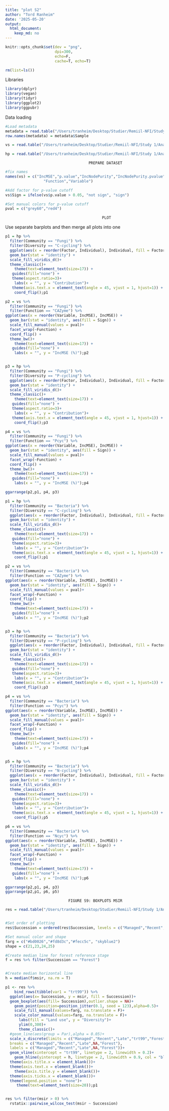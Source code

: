 ```yaml
---
title: "plot S2"
author: "Tord Ranheim"
date: '2025-05-20'
output:
  html_document:
    keep_md: no
---
```




```r
knitr::opts_chunk$set(dev = "png",
                      dpi=300,
                      echo=F,
                      cache=T, echo=T)
```


```r
rm(list=ls())
```


Libraries
```r
library(dplyr)
library(vegan)
library(tidyr)
library(ggplot2)
library(ggpubr)
```


Data loading
```r

#Load metadata
metadata = read.table("/Users/tranheim/Desktop/Studier/Remiil-NFI/Study 1/Processing/Metadata/Result/metadata.txt")
row.names(metadata) = metadata$Sample


```



```r

vs = read.table("/Users/tranheim/Desktop/Studier/Remiil-NFI/Study 1/Analyses/Functional diversity/Variable selection/Results/results_variable_selection_fd.txt")

hp = read.table("/Users/tranheim/Desktop/Studier/Remiil-NFI/Study 1/Analyses/Revision/diversity/results/hierarchical.txt")

```


                                         PREPARE DATASET
###################################################################################################

```r

#fix names
names(vs) = c("IncMSE","p.value","IncNodePurity","IncNodePurity.pvalue", "Community",
                 "Function","Variable")

#Add factor for p-value cutoff
vs$Sign = ifelse(vs$p.value > 0.05, "not sign", "sign")

#Set manual colors for p-value cutoff
pval = c("grey60","red4")

```



                                               PLOT
####################################################################################################
Use separate barplots and then merge all plots into one

```r

p1 = hp %>% 
  filter(Community == "Fungi") %>%
  filter(Diversity == "C-cycling") %>%
  ggplot(aes(x = reorder(Factor, Individual), Individual, fill = Factor)) +
  geom_bar(stat = "identity") +
  scale_fill_viridis_d()+
  theme_classic()+
    theme(text=element_text(size=17)) + 
   guides(fill="none") + 
   theme(aspect.ratio=3)+
    labs(x = "", y = "Contribution")+
   theme(axis.text.x = element_text(angle = 45, vjust = 1, hjust=1)) +
    coord_flip();p1

p2 = vs %>% 
  filter(Community == "Fungi") %>%
  filter(Function == "CAZyme") %>%
ggplot(aes(x = reorder(Variable, IncMSE), IncMSE)) +
  geom_bar(stat = "identity", aes(fill = Sign)) +
  scale_fill_manual(values = pval)+
  facet_wrap(~Function) +
  coord_flip() +
  theme_bw()+
    theme(text=element_text(size=17)) + 
   guides(fill="none") + 
    labs(x = "", y = "IncMSE (%)");p2


p3 = hp %>% 
  filter(Community == "Fungi") %>%
  filter(Diversity == "P-cycling") %>%
  ggplot(aes(x = reorder(Factor, Individual), Individual, fill = Factor)) +
  geom_bar(stat = "identity") +
  scale_fill_viridis_d()+
  theme_classic()+
    theme(text=element_text(size=17)) +  
   guides(fill="none") + 
   theme(aspect.ratio=3)+
    labs(x = "", y = "Contribution")+
   theme(axis.text.x = element_text(angle = 45, vjust = 1, hjust=1)) +
    coord_flip();p3

p4 = vs %>% 
  filter(Community == "Fungi") %>%
  filter(Function == "Pcyc") %>%
ggplot(aes(x = reorder(Variable, IncMSE), IncMSE)) +
  geom_bar(stat = "identity", aes(fill = Sign)) +
  scale_fill_manual(values = pval)+
  facet_wrap(~Function) +
  coord_flip() +
  theme_bw()+
    theme(text=element_text(size=17)) + 
   guides(fill="none") + 
    labs(x = "", y = "IncMSE (%)");p4


```


```r

ggarrange(p2,p1, p4, p3)

```


```r

p1 = hp %>% 
  filter(Community == "Bacteria") %>%
  filter(Diversity == "C-cycling") %>%
  ggplot(aes(x = reorder(Factor, Individual), Individual, fill = Factor)) +
  geom_bar(stat = "identity") +
  scale_fill_viridis_d()+
  theme_classic()+
    theme(text=element_text(size=17)) + 
   guides(fill="none") + 
   theme(aspect.ratio=3)+
    labs(x = "", y = "Contribution")+
   theme(axis.text.x = element_text(angle = 45, vjust = 1, hjust=1)) +
    coord_flip();p1

p2 = vs %>% 
  filter(Community == "Bacteria") %>%
  filter(Function == "CAZyme") %>%
ggplot(aes(x = reorder(Variable, IncMSE), IncMSE)) +
  geom_bar(stat = "identity", aes(fill = Sign)) +
  scale_fill_manual(values = pval)+
  facet_wrap(~Function) +
  coord_flip() +
  theme_bw()+
    theme(text=element_text(size=17)) + 
   guides(fill="none") + 
    labs(x = "", y = "IncMSE (%)");p2


p3 = hp %>% 
  filter(Community == "Bacteria") %>%
  filter(Diversity == "P-cycling") %>%
  ggplot(aes(x = reorder(Factor, Individual), Individual, fill = Factor)) +
  geom_bar(stat = "identity") +
  scale_fill_viridis_d()+
  theme_classic()+
    theme(text=element_text(size=17)) +  
   guides(fill="none") + 
   theme(aspect.ratio=3)+
    labs(x = "", y = "Contribution")+
   theme(axis.text.x = element_text(angle = 45, vjust = 1, hjust=1)) +
    coord_flip();p3

p4 = vs %>% 
  filter(Community == "Bacteria") %>%
  filter(Function == "Pcyc") %>%
ggplot(aes(x = reorder(Variable, IncMSE), IncMSE)) +
  geom_bar(stat = "identity", aes(fill = Sign)) +
  scale_fill_manual(values = pval)+
  facet_wrap(~Function) +
  coord_flip() +
  theme_bw()+
    theme(text=element_text(size=17)) + 
   guides(fill="none") + 
    labs(x = "", y = "IncMSE (%)");p4


p5 = hp %>% 
  filter(Community == "Bacteria") %>%
  filter(Diversity == "N-cycling") %>%
  ggplot(aes(x = reorder(Factor, Individual), Individual, fill = Factor)) +
  geom_bar(stat = "identity") +
  scale_fill_viridis_d()+
  theme_classic()+
    theme(text=element_text(size=17)) + 
   guides(fill="none") + 
   theme(aspect.ratio=3)+
    labs(x = "", y = "Contribution")+
   theme(axis.text.x = element_text(angle = 45, vjust = 1, hjust=1)) +
    coord_flip();p5

p6 = vs %>% 
  filter(Community == "Bacteria") %>%
  filter(Function == "Ncyc") %>%
ggplot(aes(x = reorder(Variable, IncMSE), IncMSE)) +
  geom_bar(stat = "identity", aes(fill = Sign)) +
  scale_fill_manual(values = pval)+
  facet_wrap(~Function) +
  coord_flip() +
  theme_bw()+
    theme(text=element_text(size=17)) + 
   guides(fill="none") + 
    labs(x = "", y = "IncMSE (%)");p6

```


```r

ggarrange(p2,p1, p4, p3)
ggarrange(p2,p1, p6, p5)

```




                                FIGURE S9: BOXPLOTS MSIR
############################################################################################

```r

res = read.table("/Users/tranheim/Desktop/Studier/Remiil-NFI/Study 1/Analyses/SIR/Results/res_sir.txt")



```


```r

#Set order of plotting
res$Succession = ordered(res$Succession, levels = c("Managed","Recent","Late","Forest"))

#Set manual color and shape
farg = c("#bd0026","#fd8d3c","#fecc5c", "skyblue2")
shape = c(21,23,24,25)

#Create median line for forest reference stage
f = res %>% filter(Succession == "Forest") 



```


```r

#Create median horizontal line
h = median(f$msir, na.rm = T)

p1 <- res %>%
    bind_rows(tibble(var1 = "trt99")) %>% 
  ggplot(aes(x= Succession, y = msir, fill = Succession))+
  geom_boxplot(aes(fill= Succession),outlier.shape = NA)+
    geom_point(position=position_jitter(0.1, seed = 123),alpha=0.5)+
    scale_fill_manual(values=farg, na.translate = F)+
    scale_color_manual(values=farg, na.translate = F)+
      labs(fill = "Land use", y = "Diversity")+
      ylim(0,300)+
      theme_classic()+
  #geom_line(aes(group = Par),alpha = 0.05)+
  scale_x_discrete(limits = c("Managed","Recent","Late","trt99","Forest"),
  breaks = c("Managed","Recent","Late",NA,"Forest"),
  labels = c("Managed","Recent","Late",NA,"Forest"))+
  geom_vline(xintercept = "trt99", linetype = 2, linewidth = 0.2)+
    geom_hline(yintercept = h, linetype = 2, linewidth = 0.9, col = "black")+
  theme(axis.title.x = element_blank())+
  theme(axis.text.x = element_blank())+
    theme(axis.title.y = element_blank())+
  theme(axis.ticks.x = element_blank())+
  theme(legend.position = "none")+
     theme(text=element_text(size=20));p1


res %>% filter(msir > 0) %>%
  rstatix::pairwise_wilcox_test(msir ~ Succession)

```



